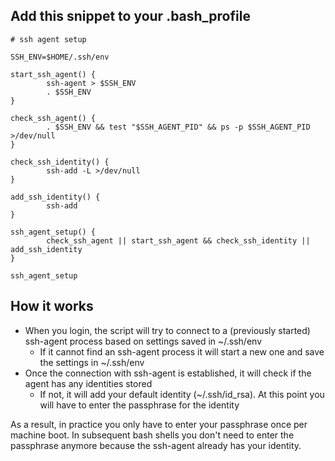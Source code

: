 == Add this snippet to your .bash_profile ==

<pre>
# ssh agent setup

SSH_ENV=$HOME/.ssh/env

start_ssh_agent() {
        ssh-agent > $SSH_ENV
        . $SSH_ENV
}

check_ssh_agent() {
        . $SSH_ENV && test "$SSH_AGENT_PID" && ps -p $SSH_AGENT_PID >/dev/null
}

check_ssh_identity() {
        ssh-add -L >/dev/null
}

add_ssh_identity() {
        ssh-add
}

ssh_agent_setup() {
        check_ssh_agent || start_ssh_agent && check_ssh_identity || add_ssh_identity
}

ssh_agent_setup
</pre>

== How it works ==

* When you login, the script will try to connect to a (previously started) ssh-agent process based on settings saved in ~/.ssh/env
** If it cannot find an ssh-agent process it will start a new one and save the settings in ~/.ssh/env
* Once the connection with ssh-agent is established, it will check if the agent has any identities stored
** If not, it will add your default identity (~/.ssh/id_rsa). At this point you will have to enter the passphrase for the identity

As a result, in practice you only have to enter your passphrase once per machine boot. 
In subsequent bash shells you don't need to enter the passphrase anymore because the ssh-agent already has your identity.


